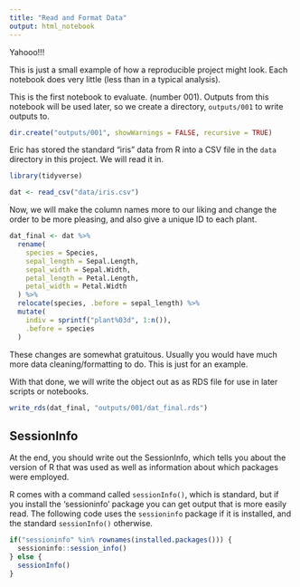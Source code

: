 ```yaml
---
title: "Read and Format Data"
output: html_notebook
---
```



Yahooo!!! 


This is just a small example of how a reproducible project might look.
Each notebook does very little (less than in a typical analysis).

This is the first notebook to evaluate.  (number 001).  Outputs from this
notebook will be used later, so we create a directory, `outputs/001` to
write outputs to.
```r
dir.create("outputs/001", showWarnings = FALSE, recursive = TRUE)
```

Eric has stored the standard "iris" data from R into a CSV file
in the `data` directory in this project.  We will read it in.
```r
library(tidyverse)

dat <- read_csv("data/iris.csv")
```

Now, we will make the column names more to our liking and change
the order to be more pleasing, and also give a unique ID to
each plant.
```r
dat_final <- dat %>%
  rename(
    species = Species,
    sepal_length = Sepal.Length,
    sepal_width = Sepal.Width,
    petal_length = Petal.Length,
    petal_width = Petal.Width
  ) %>%
  relocate(species, .before = sepal_length) %>%
  mutate(
    indiv = sprintf("plant%03d", 1:n()), 
    .before = species
  )
```

These changes are somewhat gratuitous.  Usually you would have much
more data cleaning/formatting to do.  This is just for an example.

With that done, we will write the object out as as RDS file for
use in later scripts or notebooks.

```r
write_rds(dat_final, "outputs/001/dat_final.rds")
```

## SessionInfo

At the end, you should write out the SessionInfo, which tells you
about the version of R that was used as well as information about
which packages were employed.

R comes with a command called `sessionInfo()`, which is standard,
but if you install the 'sessioninfo' package you can get output that
is more easily read.  The following code uses the `sessioninfo` package
if it is installed, and the standard `sessionInfo()` otherwise.
```r
if("sessioninfo" %in% rownames(installed.packages())) {
  sessioninfo::session_info()
} else {
  sessionInfo()
}
```